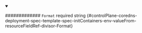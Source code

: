 
<details className="config-field" data-expandable="false" open>
<summary>

############# `Format` <span className="config-field-required" data-required="false">required</span> <span className="config-field-type">string</span> <span className="config-field-default"></span> <span className="config-field-enum"></span> {#controlPlane-coredns-deployment-spec-template-spec-initContainers-env-valueFrom-resourceFieldRef-divisor-Format}



</summary>



</details>
